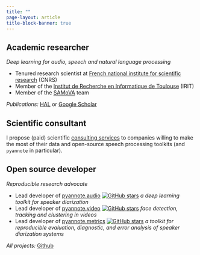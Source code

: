 ```yaml
---
title: ""
page-layout: article
title-block-banner: true
---
```


## Academic researcher

*Deep learning for audio, speech and natural language processing*

* Tenured research scientist at [French national institute for scientific research](https://www.cnrs.fr) (CNRS)
* Member of the [Institut de Recherche en Informatique de Toulouse](https://www.irit.fr) (IRIT)
* Member of the [SAMoVA](https://www.irit.fr/SAMOVA/) team

*Publications:* [HAL](https://cv.archives-ouvertes.fr/hbredin) or [Google
Scholar](https://scholar.google.com/citations?user=obEwWjZOI0cC)

## Scientific consultant

I propose (paid) scientific [consulting services](consulting.qmd) to companies willing to make the most of their data and open-source speech processing toolkits (and `pyannote` in particular).

## Open source developer

*Reproducible research advocate*

* Lead developer of [pyannote.audio](https://github.com/pyannote/pyannote-audio) [![GitHub
stars](https://img.shields.io/github/stars/pyannote/pyannote-audio?style=plastic)](https://github.com/pyannote/pyannote-audio)
*a deep learning toolkit for speaker diarization*
* Lead developer of [pyannote.video](https://github.com/pyannote/pyannote-video) [![GitHub
stars](https://img.shields.io/github/stars/pyannote/pyannote-video?style=plastic)](https://github.com/pyannote/pyannote-video)
*face detection, tracking and clustering in videos*
* Lead developer of [pyannote.metrics](https://pyannote.github.io/pyannote-metrics) [![GitHub
stars](https://img.shields.io/github/stars/pyannote/pyannote-metrics?style=plastic)](https://pyannote.github.io/pyannote-metrics)
*a toolkit for reproducible evaluation, diagnostic, and error analysis of speaker diarization systems*

*All projects:* [Github](https://github.com/hbredin)
